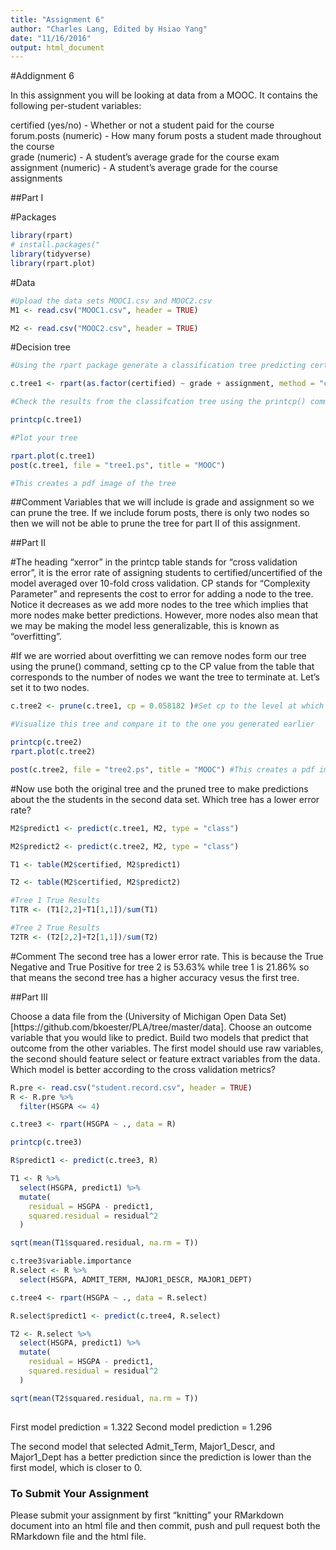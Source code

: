 ```yaml
---
title: "Assignment 6"
author: "Charles Lang, Edited by Hsiao Yang" 
date: "11/16/2016"
output: html_document
---
```

#Addignment 6

In this assignment you will be looking at data from a MOOC. It contains the following per-student variables:

certified (yes/no) - Whether or not a student paid for the course  
forum.posts (numeric) - How many forum posts a student made throughout the course  
grade (numeric) - A student's average grade for the course exam  
assignment (numeric) - A student's average grade for the course assignments  

##Part I

#Packages
```r
library(rpart)
# install.packages("
library(tidyverse)
library(rpart.plot)
```

#Data
```r
#Upload the data sets MOOC1.csv and MOOC2.csv
M1 <- read.csv("MOOC1.csv", header = TRUE)

M2 <- read.csv("MOOC2.csv", header = TRUE)

```

#Decision tree
```r
#Using the rpart package generate a classification tree predicting certified from the other variables in the M1 data frame. Which variables should you use?

c.tree1 <- rpart(as.factor(certified) ~ grade + assignment, method = "class", data = M1)

#Check the results from the classifcation tree using the printcp() command

printcp(c.tree1)

#Plot your tree

rpart.plot(c.tree1)
post(c.tree1, file = "tree1.ps", title = "MOOC") 

#This creates a pdf image of the tree

```
##Comment
Variables that we will include is grade and assignment so we can prune the tree. If we include forum posts, there is only two nodes so then we will not be able to prune the tree for part II of this assignment.

##Part II

#The heading "xerror" in the printcp table stands for "cross validation error", it is the error rate of assigning students to certified/uncertified of the model averaged over 10-fold cross validation. CP stands for "Complexity Parameter" and represents the cost to error for adding a node to the tree. Notice it decreases as we add more nodes to the tree which implies that more nodes make better predictions. However, more nodes also mean that we may be making the model less generalizable, this is known as "overfitting".

#If we are worried about overfitting we can remove nodes form our tree using the prune() command, setting cp to the CP value from the table that corresponds to the number of nodes we want the tree to terminate at. Let's set it to two nodes.

```r
c.tree2 <- prune(c.tree1, cp = 0.058182 )#Set cp to the level at which you want the tree to end

#Visualize this tree and compare it to the one you generated earlier

printcp(c.tree2)
rpart.plot(c.tree2)

post(c.tree2, file = "tree2.ps", title = "MOOC") #This creates a pdf image of the tree
```

#Now use both the original tree and the pruned tree to make predictions about the the students in the second data set. Which tree has a lower error rate?

```r
M2$predict1 <- predict(c.tree1, M2, type = "class")

M2$predict2 <- predict(c.tree2, M2, type = "class")

T1 <- table(M2$certified, M2$predict1)

T2 <- table(M2$certified, M2$predict2)

#Tree 1 True Results
T1TR <- (T1[2,2]+T1[1,1])/sum(T1)

#Tree 2 True Results
T2TR <- (T2[2,2]+T2[1,1])/sum(T2)

```
#Comment
The second tree has a lower error rate. This is because the True Negative and True Positive for tree 2 is 53.63% while tree 1 is 21.86% so that means the second tree has a higher accuracy vesus the first tree.

##Part III

Choose a data file from the (University of Michigan Open Data Set)[https://github.com/bkoester/PLA/tree/master/data]. Choose an outcome variable that you would like to predict. Build two models that predict that outcome from the other variables. The first model should use raw variables, the second should feature select or feature extract variables from the data. Which model is better according to the cross validation metrics?

```r

R.pre <- read.csv("student.record.csv", header = TRUE)
R <- R.pre %>% 
  filter(HSGPA <= 4)

c.tree3 <- rpart(HSGPA ~ ., data = R)

printcp(c.tree3)

R$predict1 <- predict(c.tree3, R)

T1 <- R %>% 
  select(HSGPA, predict1) %>% 
  mutate(
    residual = HSGPA - predict1,
    squared.residual = residual^2
  )

sqrt(mean(T1$squared.residual, na.rm = T))

c.tree3$variable.importance
R.select <- R %>% 
  select(HSGPA, ADMIT_TERM, MAJOR1_DESCR, MAJOR1_DEPT)

c.tree4 <- rpart(HSGPA ~ ., data = R.select)

R.select$predict1 <- predict(c.tree4, R.select)

T2 <- R.select %>% 
  select(HSGPA, predict1) %>% 
  mutate(
    residual = HSGPA - predict1,
    squared.residual = residual^2
  )

sqrt(mean(T2$squared.residual, na.rm = T))


```
##
First model prediction = 1.322
Second model prediction = 1.296

The second model that selected Admit_Term, Major1_Descr, and Major1_Dept has a better prediction since the prediction is lower than the first model, which is closer to 0.


### To Submit Your Assignment

Please submit your assignment by first "knitting" your RMarkdown document into an html file and then commit, push and pull request both the RMarkdown file and the html file.
